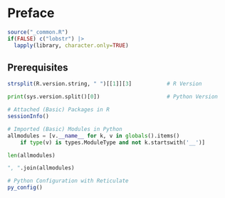 # Preface {#preface .unnumbered}

```r
source("_common.R")
if(FALSE) c("lobstr") |> 
  lapply(library, character.only=TRUE)
```

## Prerequisites

```r
strsplit(R.version.string, " ")[[1]][3]           # R Version
```

```python
print(sys.version.split()[0])                     # Python Version

```

```r
# Attached (Basic) Packages in R 
sessionInfo()
```

```python
# Imported (Basic) Modules in Python 
allmodules = [v.__name__ for k, v in globals().items() 
    if type(v) is types.ModuleType and not k.startswith('__')]

len(allmodules)

", ".join(allmodules)

```

```r
# Python Configuration with Reticulate
py_config()
```

